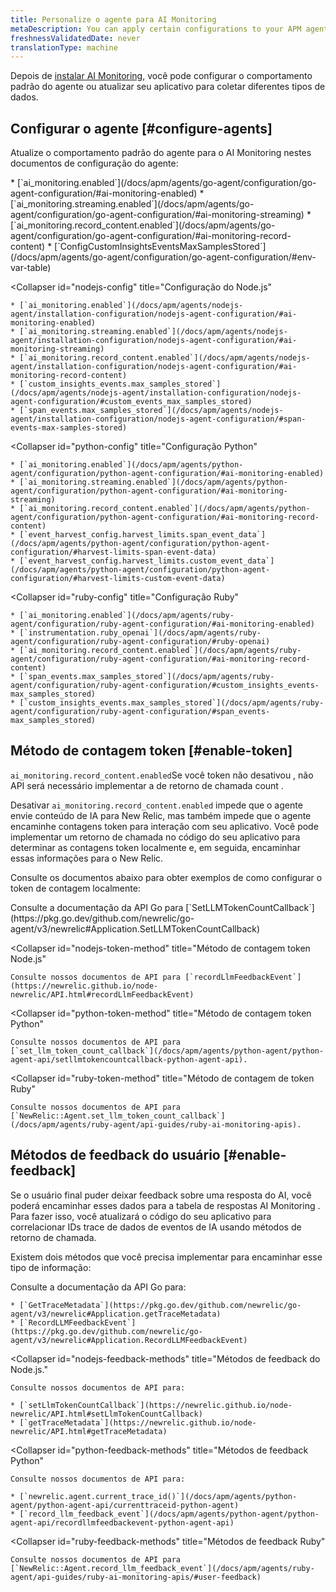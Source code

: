 ```yaml
---
title: Personalize o agente para AI Monitoring
metaDescription: You can apply certain configurations to your APM agents to change how your AI data appears in New Relic.
freshnessValidatedDate: never
translationType: machine
---
```


Depois de [instalar AI Monitoring](/install/ai-monitoring), você pode configurar o comportamento padrão do agente ou atualizar seu aplicativo para coletar diferentes tipos de dados.

## Configurar o agente [#configure-agents]

Atualize o comportamento padrão do agente para o AI Monitoring nestes documentos de configuração do agente:

<CollapserGroup>
  <Collapser
    id="go-config"
    title="Configuração do Go"
  >
    * [`ai_monitoring.enabled`](/docs/apm/agents/go-agent/configuration/go-agent-configuration/#ai-monitoring-enabled)
    * [`ai_monitoring.streaming.enabled`](/docs/apm/agents/go-agent/configuration/go-agent-configuration/#ai-monitoring-streaming)
    * [`ai_monitoring.record_content.enabled`](/docs/apm/agents/go-agent/configuration/go-agent-configuration/#ai-monitoring-record-content)
    * [`ConfigCustomInsightsEventsMaxSamplesStored`](/docs/apm/agents/go-agent/configuration/go-agent-configuration/#env-var-table)
  </Collapser>

  <Collapser
    id="nodejs-config"
    title="Configuração do Node.js"
  >
    * [`ai_monitoring.enabled`](/docs/apm/agents/nodejs-agent/installation-configuration/nodejs-agent-configuration/#ai-monitoring-enabled)
    * [`ai_monitoring.streaming.enabled`](/docs/apm/agents/nodejs-agent/installation-configuration/nodejs-agent-configuration/#ai-monitoring-streaming)
    * [`ai_monitoring.record_content.enabled`](/docs/apm/agents/nodejs-agent/installation-configuration/nodejs-agent-configuration/#ai-monitoring-record-content)
    * [`custom_insights_events.max_samples_stored`](/docs/apm/agents/nodejs-agent/installation-configuration/nodejs-agent-configuration/#custom_events_max_samples_stored)
    * [`span_events.max_samples_stored`](/docs/apm/agents/nodejs-agent/installation-configuration/nodejs-agent-configuration/#span-events-max-samples-stored)
  </Collapser>

  <Collapser
    id="python-config"
    title="Configuração Python"
  >
    * [`ai_monitoring.enabled`](/docs/apm/agents/python-agent/configuration/python-agent-configuration/#ai-monitoring-enabled)
    * [`ai_monitoring.streaming.enabled`](/docs/apm/agents/python-agent/configuration/python-agent-configuration/#ai-monitoring-streaming)
    * [`ai_monitoring.record_content.enabled`](/docs/apm/agents/python-agent/configuration/python-agent-configuration/#ai-monitoring-record-content)
    * [`event_harvest_config.harvest_limits.span_event_data`](/docs/apm/agents/python-agent/configuration/python-agent-configuration/#harvest-limits-span-event-data)
    * [`event_harvest_config.harvest_limits.custom_event_data`](/docs/apm/agents/python-agent/configuration/python-agent-configuration/#harvest-limits-custom-event-data)
  </Collapser>

  <Collapser
    id="ruby-config"
    title="Configuração Ruby"
  >
    * [`ai_monitoring.enabled`](/docs/apm/agents/ruby-agent/configuration/ruby-agent-configuration/#ai-monitoring-enabled)
    * [`instrumentation.ruby_openai`](/docs/apm/agents/ruby-agent/configuration/ruby-agent-configuration/#ruby-openai)
    * [`ai_monitoring.record_content.enabled`](/docs/apm/agents/ruby-agent/configuration/ruby-agent-configuration/#ai-monitoring-record-content)
    * [`span_events.max_samples_stored`](/docs/apm/agents/ruby-agent/configuration/ruby-agent-configuration/#custom_insights_events-max_samples_stored)
    * [`custom_insights_events.max_samples_stored`](/docs/apm/agents/ruby-agent/configuration/ruby-agent-configuration/#span_events-max_samples_stored)
  </Collapser>
</CollapserGroup>

## Método de contagem token [#enable-token]

`ai_monitoring.record_content.enabled`Se você token não desativou , não API será necessário implementar a de retorno de chamada count .

Desativar `ai_monitoring.record_content.enabled` impede que o agente envie conteúdo de IA para New Relic, mas também impede que o agente encaminhe contagens token para interação com seu aplicativo. Você pode implementar um retorno de chamada no código do seu aplicativo para determinar as contagens token localmente e, em seguida, encaminhar essas informações para o New Relic.

Consulte os documentos abaixo para obter exemplos de como configurar o token de contagem localmente:

<CollapserGroup>
  <Collapser
    id="go-token-method"
    title="Método de contagem token Go"
  >
    Consulte a documentação da API Go para [`SetLLMTokenCountCallback`](https://pkg.go.dev/github.com/newrelic/go-agent/v3/newrelic#Application.SetLLMTokenCountCallback)
  </Collapser>

  <Collapser
    id="nodejs-token-method"
    title="Método de contagem token Node.js"
  >
    Consulte nossos documentos de API para [`recordLlmFeedbackEvent`](https://newrelic.github.io/node-newrelic/API.html#recordLlmFeedbackEvent)
  </Collapser>

  <Collapser
    id="python-token-method"
    title="Método de contagem token Python"
  >
    Consulte nossos documentos de API para [`set_llm_token_count_callback`](/docs/apm/agents/python-agent/python-agent-api/setllmtokencountcallback-python-agent-api).
  </Collapser>

  <Collapser
    id="ruby-token-method"
    title="Método de contagem de token Ruby"
  >
    Consulte nossos documentos de API para [`NewRelic::Agent.set_llm_token_count_callback`](/docs/apm/agents/ruby-agent/api-guides/ruby-ai-monitoring-apis).
  </Collapser>
</CollapserGroup>

## Métodos de feedback do usuário [#enable-feedback]

Se o usuário final puder deixar feedback sobre uma resposta do AI, você poderá encaminhar esses dados para a tabela de respostas AI Monitoring . Para fazer isso, você atualizará o código do seu aplicativo para correlacionar IDs trace de dados de eventos de IA usando métodos de retorno de chamada.

Existem dois métodos que você precisa implementar para encaminhar esse tipo de informação:

<CollapserGroup>
  <Collapser
    id="go-feedback-methods"
    title="Métodos de feedback do Go"
  >
    Consulte a documentação da API Go para:

    * [`GetTraceMetadata`](https://pkg.go.dev/github.com/newrelic/go-agent/v3/newrelic#Application.getTraceMetadata)
    * [`RecordLLMFeedbackEvent`](https://pkg.go.dev/github.com/newrelic/go-agent/v3/newrelic#Application.RecordLLMFeedbackEvent)
  </Collapser>

  <Collapser
    id="nodejs-feedback-methods"
    title="Métodos de feedback do Node.js."
  >
    Consulte nossos documentos de API para:

    * [`setLlmTokenCountCallback`](https://newrelic.github.io/node-newrelic/API.html#setLlmTokenCountCallback)
    * [`getTraceMetadata`](https://newrelic.github.io/node-newrelic/API.html#getTraceMetadata)
  </Collapser>

  <Collapser
    id="python-feedback-methods"
    title="Métodos de feedback Python"
  >
    Consulte nossos documentos de API para:

    * [`newrelic.agent.current_trace_id()`](/docs/apm/agents/python-agent/python-agent-api/currenttraceid-python-agent)
    * [`record_llm_feedback_event`](/docs/apm/agents/python-agent/python-agent-api/recordllmfeedbackevent-python-agent-api)
  </Collapser>

  <Collapser
    id="ruby-feedback-methods"
    title="Métodos de feedback Ruby"
  >
    Consulte nossos documentos de API para [`NewRelic::Agent.record_llm_feedback_event`](/docs/apm/agents/ruby-agent/api-guides/ruby-ai-monitoring-apis/#user-feedback)
  </Collapser>
</CollapserGroup>